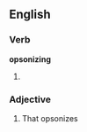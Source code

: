 ==English==

===Verb===
'''opsonizing'''

# {{present participle of|[[opsonize]]}}

===Adjective===
{{en-adj}}

# That opsonizes